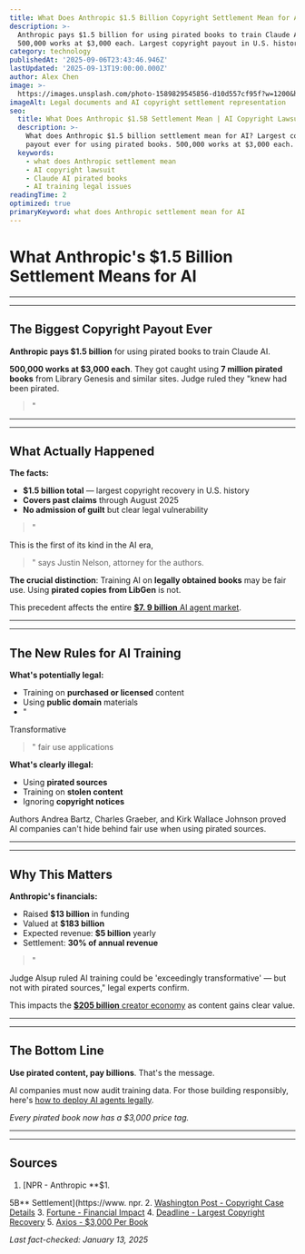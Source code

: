 ```yaml
---
title: What Does Anthropic $1.5 Billion Copyright Settlement Mean for AI Training
description: >-
  Anthropic pays $1.5 billion for using pirated books to train Claude AI.
  500,000 works at $3,000 each. Largest copyright payout in U.S. history.
category: technology
publishedAt: '2025-09-06T23:43:46.946Z'
lastUpdated: '2025-09-13T19:00:00.000Z'
author: Alex Chen
image: >-
  https://images.unsplash.com/photo-1589829545856-d10d557cf95f?w=1200&h=630&fit=crop
imageAlt: Legal documents and AI copyright settlement representation
seo:
  title: What Does Anthropic $1.5B Settlement Mean | AI Copyright Lawsuit 2025
  description: >-
    What does Anthropic $1.5 billion settlement mean for AI? Largest copyright
    payout ever for using pirated books. 500,000 works at $3,000 each.
  keywords:
    - what does Anthropic settlement mean
    - AI copyright lawsuit
    - Claude AI pirated books
    - AI training legal issues
readingTime: 2
optimized: true
primaryKeyword: what does Anthropic settlement mean for AI
---
```


# What Anthropic's **$1.5 Billion** Settlement Means for AI


---


---


## The Biggest Copyright Payout Ever

**Anthropic pays **$1.5 billion**** for using pirated books to train Claude AI.

**500,000 works at $3,000 each**. They got caught using ****7 million** pirated books** from Library Genesis and similar sites. Judge ruled they "knew had been pirated.

> "


---


---


## What Actually Happened

**The facts:**
- ****$1.5 billion** total** — largest copyright recovery in U.S. history
- **Covers past claims** through August 2025
- **No admission of guilt** but clear legal vulnerability


> "

This is the first of its kind in the AI era,

> " says Justin Nelson, attorney for the authors.


**The crucial distinction**: Training AI on **legally obtained books** may be fair use.  Using **pirated copies from LibGen** is not.

This precedent affects the entire [**$7. 9 billion** AI agent market](/technology/ai-agents-revolution-13-billion-market-taking-over-2025).


---


---


## The New Rules for AI Training

**What's potentially legal:**
- Training on **purchased or licensed** content
- Using **public domain** materials
- "

Transformative

> " fair use applications


**What's clearly illegal:**
- Using **pirated sources**
- Training on **stolen content**
- Ignoring **copyright notices**


Authors Andrea Bartz, Charles Graeber, and Kirk Wallace Johnson proved AI companies can't hide behind fair use when using pirated sources.


---


---


## Why This Matters

**Anthropic's financials:**
- Raised ****$13 billion**** in funding
- Valued at ****$183 billion****
- Expected revenue: ****$5 billion**** yearly
- Settlement: ****30%** of annual revenue**


> "

Judge Alsup ruled AI training could be 'exceedingly transformative' — but not with pirated sources," legal experts confirm.

This impacts the [**$205 billion** creator economy](/culture/creator-economy-hits-500-billion) as content gains clear value.


---


---


## The Bottom Line

**Use pirated content, pay billions**. That's the message.

AI companies must now audit training data. For those building responsibly, here's [how to deploy AI agents legally](/technology/ai-agents-workplace-productivity-2025).

*Every pirated book now has a $3,000 price tag.*


---


---


## Sources

1.  [NPR - Anthropic **$1.

5B** Settlement](https://www. npr.
2. [Washington Post - Copyright Case Details](https://www.washingtonpost.com/technology/**2025/09**/05/anthropic-book-authors-copyright-settlement/)
3. [Fortune - Financial Impact](https://fortune.com/**2025/09**/05/anthropic-reaches-1-5-billion-settlement-with-authors-in-landmark-copyright-case/)
4. [Deadline - Largest Copyright Recovery](https://deadline.com/**2025/09**/anthropic-ai-lawsuit-settlement-1-5-billion-1236509423/)
5. [Axios - $3,000 Per Book](https://www.axios.com/**2025/09**/05/anthropic-ai-copyright-settlement)

*Last fact-checked: January 13, 2025*
